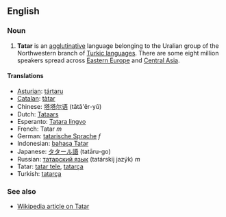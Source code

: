 ==English==
===Noun===

# '''Tatar''' is an [[agglutinative]] language belonging to the Uralian group of the Northwestern branch of [[w:Turkic languages|Turkic languages]]. There are some eight million speakers spread across [[Eastern Europe]] and [[Central Asia]].

====Translations====
*[[Asturian]]: [[tártaru]]
*[[Catalan]]: [[tàtar]]
*Chinese: [[塔塔尔语]] (tǎtǎ'ěr-yǔ)
*Dutch: [[Tataars]]
*Esperanto: [[Tatara lingvo]]
*French: Tatar ''m''
*German: [[tatarische Sprache]] ''f''
*Indonesian: [[bahasa Tatar]]
*Japanese: [[タタール語]] (tatāru-go)
*Russian: [[татарский язык]] (tatárskij jazýk) ''m''
*Tatar: [[tatar tele]], [[tatarça]]
*Turkish: [[tatarça]]

===See also===
*[[w:Tatar language|Wikipedia article on Tatar]]